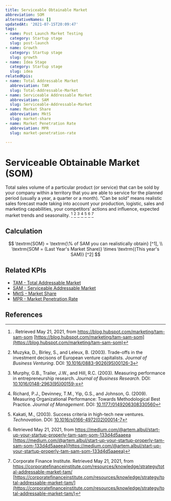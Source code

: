```yaml
---
title: Serviceable Obtainable Market
abbreviation: SOM
alternativeNames: []
updatedAt: '2021-07-15T20:09:47'
tags:
- name: Post Launch Market Testing
  category: Startup stage
  slug: post-launch
- name: Growth
  category: Startup stage
  slug: growth
- name: Idea Stage
  category: Startup stage
  slug: idea
relatedKpis:
- name: Total Addressable Market
  abbreviation: TAM
  slug: Total-Addressable-Market
- name: Serviceable Addressable Market
  abbreviation: SAM
  slug: Serviceable-Addressable-Market
- name: Market Share
  abbreviation: MktS
  slug: market-share
- name: Market Penetration Rate
  abbreviation: MPR
  slug: market-penetration-rate

---
```


# Serviceable Obtainable Market (SOM)

Total sales volume of a particular product (or service) that can be sold by your company within a territory that you are able to service for the planned period (usually a year, a quarter or a month). “Can be sold” means realistic sales forecast made taking into account your production, logistic, sales and marketing capabilities, your competitors’ actions and influence, expected market trends and seasonality. [^1] [^4] [^5] [^6] [^7] [^2] [^3]

## Calculation

$$
\textrm{SOM} = \textrm{\% of SAM you can realistically obtain} [^1], \\
\textrm{SOM = (Last Year's Market Share)} \times \textrm{(This year's SAM)} [^2]
$$



## Related KPIs

- [TAM - Total Addressable Market](/en/kpis/Total-Addressable-Market)
- [SAM - Serviceable Addressable Market](/en/kpis/Serviceable-Addressable-Market)
- [MktS - Market Share](/en/kpis/market-share)
- [MPR - Market Penetration Rate](/en/kpis/market-penetration-rate)

## References

[^1]:  . Retrieved May 21, 2021, from https://blog.hubspot.com/marketing/tam-sam-som [https://blog.hubspot.com/marketing/tam-sam-som](https://blog.hubspot.com/marketing/tam-sam-som)
[^2]:   Retrieved May 21, 2021, from https://medium.com/@artem.albul/start-up-your-startup-properly-tam-sam-som-133d4d5aaeea [https://medium.com/@artem.albul/start-up-your-startup-properly-tam-sam-som-133d4d5aaeea](https://medium.com/@artem.albul/start-up-your-startup-properly-tam-sam-som-133d4d5aaeea)
[^3]:  Corporate Finance Institute. Retrieved May 21, 2021, from https://corporatefinanceinstitute.com/resources/knowledge/strategy/total-addressable-market-tam/ [https://corporatefinanceinstitute.com/resources/knowledge/strategy/total-addressable-market-tam/](https://corporatefinanceinstitute.com/resources/knowledge/strategy/total-addressable-market-tam/)
[^4]: Muzyka, D., Birley, S., and Leleux, B. (2003). Trade-offs in the investment decisons of European venture capitalists. *Journal of Business Venturing*. DOI: [10.1016/0883-9026(95)00126-3](https://doi.org/10.1016/0883-9026(95)00126-3)
[^5]: Murphy, G.B., Trailer, J.W., and Hill, R.C. (2003). Measuring performance in entrepreneurship research. *Journal of Business Research*. DOI: [10.1016/0148-2963(95)00159-x](https://doi.org/10.1016/0148-2963(95)00159-x)
[^6]: Richard, P.J., Devinney, T.M., Yip, G.S., and Johnson, G. (2009). Measuring Organizational Performance: Towards Methodological Best Practice. *Journal of Management*. DOI: [10.1177/0149206308330560](https://doi.org/10.1177/0149206308330560)
[^7]: Kakati, M.,  (2003). Success criteria in high-tech new ventures. *Technovation*. DOI: [10.1016/s0166-4972(02)00014-7](https://doi.org/10.1016/s0166-4972(02)00014-7)
[^8]:  What is Total Addressable Market (TAM) & How To Calculate It. Retrieved May 21, 2021, from https://www.lightercapital.com/blog/what-is-total-addressable-market-tam/ [https://www.lightercapital.com/blog/what-is-total-addressable-market-tam/](https://www.lightercapital.com/blog/what-is-total-addressable-market-tam/)
[^9]:  . Retrieved May 21, 2021, from https://blog.hubspot.com/sales/attach-rate [https://blog.hubspot.com/sales/attach-rate](https://blog.hubspot.com/sales/attach-rate)
